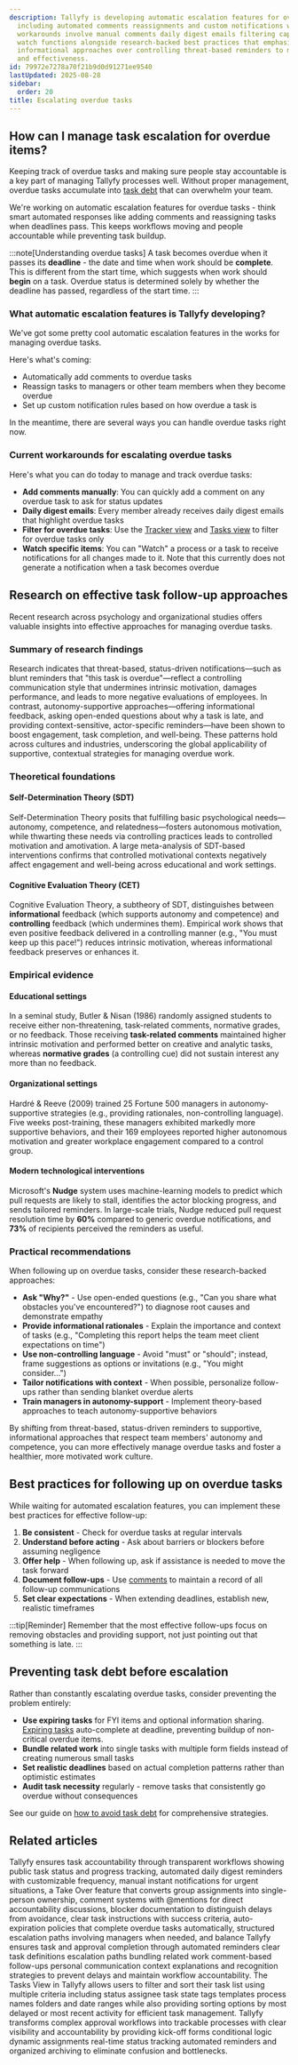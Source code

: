 ```yaml
---
description: Tallyfy is developing automatic escalation features for overdue tasks
  including automated comments reassignments and custom notifications while current
  workarounds involve manual comments daily digest emails filtering capabilities and
  watch functions alongside research-backed best practices that emphasize supportive
  informational approaches over controlling threat-based reminders to maintain motivation
  and effectiveness.
id: 79972e7278a70f21b9d0d91271ee9540
lastUpdated: 2025-08-28
sidebar:
  order: 20
title: Escalating overdue tasks
---
```


## How can I manage task escalation for overdue items?

Keeping track of overdue tasks and making sure people stay accountable is a key part of managing Tallyfy processes well. Without proper management, overdue tasks accumulate into [task debt](/products/pro/tutorials/how-to/how-to-avoid-task-debt/) that can overwhelm your team.

We're working on automatic escalation features for overdue tasks - think smart automated responses like adding comments and reassigning tasks when deadlines pass. This keeps workflows moving and people accountable while preventing task buildup.

:::note[Understanding overdue tasks]
A task becomes overdue when it passes its **deadline** - the date and time when work should be **complete**. This is different from the start time, which suggests when work should **begin** on a task. Overdue status is determined solely by whether the deadline has passed, regardless of the start time.
:::

### What automatic escalation features is Tallyfy developing?

We've got some pretty cool automatic escalation features in the works for managing overdue tasks.

Here's what's coming:

- Automatically add comments to overdue tasks
- Reassign tasks to managers or other team members when they become overdue
- Set up custom notification rules based on how overdue a task is

In the meantime, there are several ways you can handle overdue tasks right now.

### Current workarounds for escalating overdue tasks

Here's what you can do today to manage and track overdue tasks:

- **Add comments manually**: You can quickly add a comment on any overdue task to ask for status updates
- **Daily digest emails**: Every member already receives daily digest emails that highlight overdue tasks
- **Filter for overdue tasks**: Use the [Tracker view](/products/pro/tracking-and-tasks/tracker-view/) and [Tasks view](/products/pro/tracking-and-tasks/tasks-view/) to filter for overdue tasks only
- **Watch specific items**: You can "Watch" a process or a task to receive notifications for all changes made to it. Note that this currently does not generate a notification when a task becomes overdue

## Research on effective task follow-up approaches

Recent research across psychology and organizational studies offers valuable insights into effective approaches for managing overdue tasks.

### Summary of research findings

Research indicates that threat-based, status-driven notifications—such as blunt reminders that "this task is overdue"—reflect a controlling communication style that undermines intrinsic motivation, damages performance, and leads to more negative evaluations of employees. In contrast, autonomy-supportive approaches—offering informational feedback, asking open-ended questions about why a task is late, and providing context-sensitive, actor-specific reminders—have been shown to boost engagement, task completion, and well-being. These patterns hold across cultures and industries, underscoring the global applicability of supportive, contextual strategies for managing overdue work.

### Theoretical foundations

#### Self-Determination Theory (SDT)

Self-Determination Theory posits that fulfilling basic psychological needs—autonomy, competence, and relatedness—fosters autonomous motivation, while thwarting these needs via controlling practices leads to controlled motivation and amotivation. A large meta-analysis of SDT-based interventions confirms that controlled motivational contexts negatively affect engagement and well-being across educational and work settings.

#### Cognitive Evaluation Theory (CET)

Cognitive Evaluation Theory, a subtheory of SDT, distinguishes between **informational** feedback (which supports autonomy and competence) and **controlling** feedback (which undermines them). Empirical work shows that even positive feedback delivered in a controlling manner (e.g., "You must keep up this pace!") reduces intrinsic motivation, whereas informational feedback preserves or enhances it.

### Empirical evidence

#### Educational settings

In a seminal study, Butler & Nisan (1986) randomly assigned students to receive either non-threatening, task-related comments, normative grades, or no feedback. Those receiving **task-related comments** maintained higher intrinsic motivation and performed better on creative and analytic tasks, whereas **normative grades** (a controlling cue) did not sustain interest any more than no feedback.

#### Organizational settings

Hardré & Reeve (2009) trained 25 Fortune 500 managers in autonomy-supportive strategies (e.g., providing rationales, non-controlling language). Five weeks post-training, these managers exhibited markedly more supportive behaviors, and their 169 employees reported higher autonomous motivation and greater workplace engagement compared to a control group.

#### Modern technological interventions

Microsoft's **Nudge** system uses machine-learning models to predict which pull requests are likely to stall, identifies the actor blocking progress, and sends tailored reminders. In large-scale trials, Nudge reduced pull request resolution time by **60%** compared to generic overdue notifications, and **73%** of recipients perceived the reminders as useful.

### Practical recommendations

When following up on overdue tasks, consider these research-backed approaches:

- **Ask "Why?"** - Use open-ended questions (e.g., "Can you share what obstacles you've encountered?") to diagnose root causes and demonstrate empathy
- **Provide informational rationales** - Explain the importance and context of tasks (e.g., "Completing this report helps the team meet client expectations on time")
- **Use non-controlling language** - Avoid "must" or "should"; instead, frame suggestions as options or invitations (e.g., "You might consider…")
- **Tailor notifications with context** - When possible, personalize follow-ups rather than sending blanket overdue alerts
- **Train managers in autonomy-support** - Implement theory-based approaches to teach autonomy-supportive behaviors

By shifting from threat-based, status-driven reminders to supportive, informational approaches that respect team members' autonomy and competence, you can more effectively manage overdue tasks and foster a healthier, more motivated work culture.

## Best practices for following up on overdue tasks

While waiting for automated escalation features, you can implement these best practices for effective follow-up:

1. **Be consistent** - Check for overdue tasks at regular intervals
2. **Understand before acting** - Ask about barriers or blockers before assuming negligence
3. **Offer help** - When following up, ask if assistance is needed to move the task forward
4. **Document follow-ups** - Use [comments](/products/pro/tracking-and-tasks/tasks/how-can-i-manage-comments-in-tallyfy/) to maintain a record of all follow-up communications
5. **Set clear expectations** - When extending deadlines, establish new, realistic timeframes

:::tip[Reminder]
Remember that the most effective follow-ups focus on removing obstacles and providing support, not just pointing out that something is late.
:::

## Preventing task debt before escalation

Rather than constantly escalating overdue tasks, consider preventing the problem entirely:

- **Use expiring tasks** for FYI items and optional information sharing. [Expiring tasks](/products/pro/tracking-and-tasks/tasks/what-types-of-tasks-can-i-create-with-tallyfy/) auto-complete at deadline, preventing buildup of non-critical overdue items.
- **Bundle related work** into single tasks with multiple form fields instead of creating numerous small tasks
- **Set realistic deadlines** based on actual completion patterns rather than optimistic estimates
- **Audit task necessity** regularly - remove tasks that consistently go overdue without consequences

See our guide on [how to avoid task debt](/products/pro/tutorials/how-to/how-to-avoid-task-debt/) for comprehensive strategies.


## Related articles
<CardGrid>
<LinkTitleCard header="<b>How To > Improve accountability</b>" href="/products/pro/tutorials/how-to/make-people-accountable-for-tasks/" > Tallyfy ensures task accountability through transparent workflows showing public task status and progress tracking, automated daily digest reminders with customizable frequency, manual instant notifications for urgent situations, a Take Over feature that converts group assignments into single-person ownership, comment systems with @mentions for direct accountability discussions, blocker documentation to distinguish delays from avoidance, clear task instructions with success criteria, auto-expiration policies that complete overdue tasks automatically, structured escalation paths involving managers when needed, and balance </LinkTitleCard>
<LinkTitleCard header="<b>How To > Ensure task completion</b>" href="/products/pro/tutorials/how-to/ensure-task-completion/" > Tallyfy ensures task and approval completion through automated reminders clear task definitions escalation paths bundling related work comment-based follow-ups personal communication context explanations and recognition strategies to prevent delays and maintain workflow accountability. </LinkTitleCard>
<LinkTitleCard header="<b>Tasks View > Customize the task view</b>" href="/products/pro/tracking-and-tasks/tasks-view/how-can-i-customize-task-views-in-tallyfy/" > The Tasks View in Tallyfy allows users to filter and sort their task list using multiple criteria including status assignee task state tags templates process names folders and date ranges while also providing sorting options by most delayed or most recent activity for efficient task management. </LinkTitleCard>
<LinkTitleCard header="<b>How To > Complex approval workflows</b>" href="/products/pro/tutorials/how-to/track-and-run-complex-approval-workflows/" > Tallyfy transforms complex approval workflows into trackable processes with clear visibility and accountability by providing kick-off forms conditional logic dynamic assignments real-time status tracking automated reminders and organized archiving to eliminate confusion and bottlenecks. </LinkTitleCard>
</CardGrid>